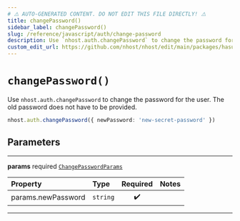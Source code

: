 ```yaml
---
# ⚠️ AUTO-GENERATED CONTENT. DO NOT EDIT THIS FILE DIRECTLY! ⚠️
title: changePassword()
sidebar_label: changePassword()
slug: /reference/javascript/auth/change-password
description: Use `nhost.auth.changePassword` to change the password for the user. The old password does not have to be provided.
custom_edit_url: https://github.com/nhost/nhost/edit/main/packages/hasura-auth-js/src/hasura-auth-client.ts#L380
---
```


# `changePassword()`

Use `nhost.auth.changePassword` to change the password for the user. The old password does not have to be provided.

```ts
nhost.auth.changePassword({ newPassword: 'new-secret-password' })
```

## Parameters

---

**<span className="parameter-name">params</span>** <span className="optional-status">required</span> [`ChangePasswordParams`](/reference/docgen/javascript/auth/types/change-password-params)

| Property                                                                                       | Type     | Required | Notes |
| :--------------------------------------------------------------------------------------------- | :------- | :------: | :---- |
| <span className="parameter-name"><span className="light-grey">params.</span>newPassword</span> | `string` |    ✔️    |       |

---
